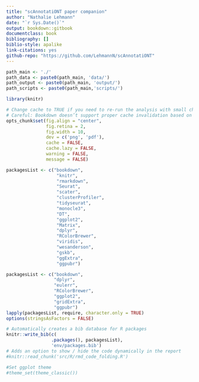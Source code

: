 ```yaml
---
title: "scAnnotatiONT paper companion"
author: "Nathalie Lehmann"
date: "`r Sys.Date()`"
output: bookdown::gitbook
documentclass: book
bibliography: []
biblio-style: apalike
link-citations: yes
github-repo: "https://github.com/LehmannN/scAnnotatiONT"
---
```



```r
path_main <- './'
path_data <- paste0(path_main, 'data/')
path_output <- paste0(path_main, 'output/')
path_scripts <- paste0(path_main,'scripts/')
```

```r
library(knitr)

# Change cache to TRUE if you need to re-run the analysis with small changes
# Careful: Bookdown doesn’t support proper cache invalidation based on external file changes
opts_chunk$set(fig.align = "center",
			   fig.retina = 2,
			   fig.width = 10,
			   dev = c('png', 'pdf'),
			   cache = FALSE,
			   cache.lazy = FALSE,
			   warning = FALSE,
			   message = FALSE)
```

```r
packagesList <- c("bookdown",
				   "knitr",
				   "rmarkdown",
				   "Seurat",
				   "scater",
				   "clusterProfiler",
				   "tidyseurat",
				   "monocle3",
				   "DT",
				   "ggplot2",
				   "Matrix",
				   "dplyr",
				   "RColorBrewer",
				   "viridis",
				   "wesanderson",
				   "gskb",
				   "ggExtra",
				   "ggpubr")

packagesList <- c("bookdown",
				  "dplyr",
				  "eulerr",
				  "RColorBrewer",
				  "ggplot2",
				  "gridExtra",
				  "ggpubr")
lapply(packagesList, require, character.only = TRUE)
options(stringsAsFactors = FALSE)
```

```r
# Automatically creates a bib database for R packages
knitr::write_bib(c(
				 .packages(), packagesList),
				 'env/packages.bib')
# Adds an option to show / hide the code dynamically in the report
#knitr::read_chunk('src/R/rmd_code_folding.R')
```

```r
#Set ggplot theme
#theme_set(theme_classic())
```

